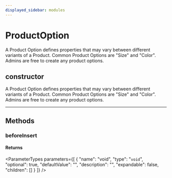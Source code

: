 ```yaml
---
displayed_sidebar: modules
---
```



# ProductOption

A Product Option defines properties that may vary between different variants of a Product. Common Product Options are "Size" and "Color". Admins are free to create any product options.

## constructor

A Product Option defines properties that may vary between different variants of a Product. Common Product Options are "Size" and "Color". Admins are free to create any product options.

___

## Methods

### beforeInsert

#### Returns

<ParameterTypes parameters={[
  {
    "name": "void",
    "type": "`void`",
    "optional": true,
    "defaultValue": "",
    "description": "",
    "expandable": false,
    "children": []
  }
]} />
